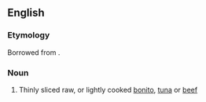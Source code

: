 ==English==
{{wikipedia}}

===Etymology===
Borrowed from {{bor|en|ja|たたき|lit=pounding}}.

===Noun===
{{en-noun|-|s}}

# Thinly sliced raw, or lightly cooked [[bonito]], [[tuna]] or [[beef]]